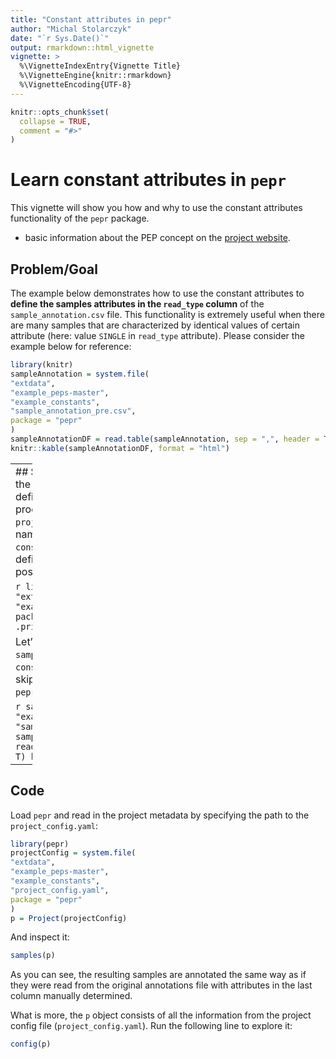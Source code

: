 ```yaml
---
title: "Constant attributes in pepr"
author: "Michal Stolarczyk"
date: "`r Sys.Date()`"
output: rmarkdown::html_vignette
vignette: >
  %\VignetteIndexEntry{Vignette Title}
  %\VignetteEngine{knitr::rmarkdown}
  %\VignetteEncoding{UTF-8}
---
```


```r
knitr::opts_chunk$set(
  collapse = TRUE,
  comment = "#>"
)
```

# Learn constant attributes in `pepr`

This vignette will show you how and why to use the constant attributes functionality of the `pepr` package. 

 - basic information about the PEP concept on the [project website](https://pepkit.github.io/).

## Problem/Goal
The example below demonstrates how to use the constant attributes to **define the samples attributes in the `read_type` column** of the `sample_annotation.csv` file. This functionality is extremely useful when there are many samples that are characterized by identical values of certain attribute (here: value `SINGLE` in `read_type` attribute). Please consider the example below for reference:

```r
library(knitr)
sampleAnnotation = system.file(
"extdata",
"example_peps-master",
"example_constants",
"sample_annotation_pre.csv",
package = "pepr"
)
sampleAnnotationDF = read.table(sampleAnnotation, sep = ",", header = T)
knitr::kable(sampleAnnotationDF, format = "html") 
```

----
## Solution
As the name suggests the attributes in the specified attributes (here: `read_type`) can be defined as constant ones. The way how this process is carried out is indicated explicitly in the `project_config.yaml` file (presented below). The name of the column is determined in the `constant_attributes` key-value pair. Note that definition of more than one constant attribute is possible.


```r
library(pepr)
projectConfig = system.file(
"extdata",
"example_peps-master",
"example_constants",
"project_config.yaml",
package = "pepr"
)
.printNestedList(yaml::read_yaml(projectConfig))
```


Let's introduce a few modifications to the original `sample_annotation.csv` file to use the `constant_attributes` section of the config. Simply skip the attributes that are set constant and let the `pepr` do the work for you.

```r
sampleAnnotation = system.file(
  "extdata",
  "example_peps-master",
  "example_constants",
  "sample_annotation.csv",
  package = "pepr"
  )
  sampleAnnotationDF = read.table(sampleAnnotation, sep = ",", header = T)
  kable(sampleAnnotationDF, format = "html") 
```

----
## Code
Load `pepr` and read in the project metadata by specifying the path to the `project_config.yaml`:

```r
library(pepr)
projectConfig = system.file(
"extdata",
"example_peps-master",
"example_constants",
"project_config.yaml",
package = "pepr"
)
p = Project(projectConfig)
```

And inspect it:

```r
samples(p)
```

As you can see, the resulting samples are annotated the same way as if they were read from the original annotations file with attributes in the last column manually determined.

What is more, the `p` object consists of all the information from the project config file (`project_config.yaml`). Run the following line to explore it:

```r
config(p)
```

